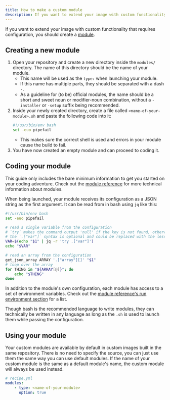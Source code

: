 ```yaml
---
title: How to make a custom module
description: If you want to extend your image with custom functionality that requires configuration, you should create a module.
---
```


If you want to extend your image with custom functionality that requires configuration, you should create a [module](/reference/module/).

## Creating a new module

1. Open your repository and create a new directory inside the `modules/` directory. The name of this directory should be the name of your module.
    - This name will be used as the `type:` when launching your module.
    - If this name has multiple parts, they should be separated with a dash `-`.
    - As a guideline for (to be) official modules, the name should be a short and sweet noun or modifier-noun combination, without a `-installer` or `-setup` suffix being recommended.
2. Inside your newly created directory, create a file called `<name-of-your-module>.sh` and paste the following code into it:
    ```bash title="modules/<name-of-your-module>/<name-of-your-module>.sh"
    #!/usr/bin/env bash
    set -euo pipefail
    ```
    - This makes sure the correct shell is used and errors in your module cause the build to fail.
3. You have now created an empty module and can proceed to coding it.

## Coding your module

This guide only includes the bare minimum information to get you started on your coding adventure. Check out the [module reference](/reference/module/) for more technical information about modules.

When being launched, your module receives its configuration as a JSON string as the first argument. It can be read from in bash using `jq` like this:

```bash title="modules/<name-of-your-module>/<name-of-your-module>.sh"
#!/usr/bin/env bash
set -euo pipefail

# read a single variable from the configuration
# `try` makes the command output 'null' if the key is not found, otherwise it will error out and the build will fail
# the `.["var"]` syntax is optional and could be replaced with the less safe and more error-prone `.var` syntax
VAR=$(echo "$1" | jq -r 'try .["var"]')
echo "$VAR"

# read an array from the configuration
get_json_array ARRAY '.["array"][]' "$1"
# loop over the array
for THING in "${ARRAY[@]}"; do
    echo "$THING"
done
```

In addition to the module's own configuration, each module has access to a set of environment variables. Check out the [module reference's run environment section](/reference/module/#module-run-environment) for a list.

Though bash is the recommended language to write modules, they can technically be written in any language as long as the `.sh` is used to launch them while passing the configuration.

## Using your module

Your custom modules are available by default in custom images built in the same repository. There is no need to specify the source, you can just use them the same way you can use default modules. If the name of your custom module is the same as a default module's name, the custom module will always be used instead.

```yml
# recipe.yml
modules:
    - type: <name-of-your-module>
      option: true
```
